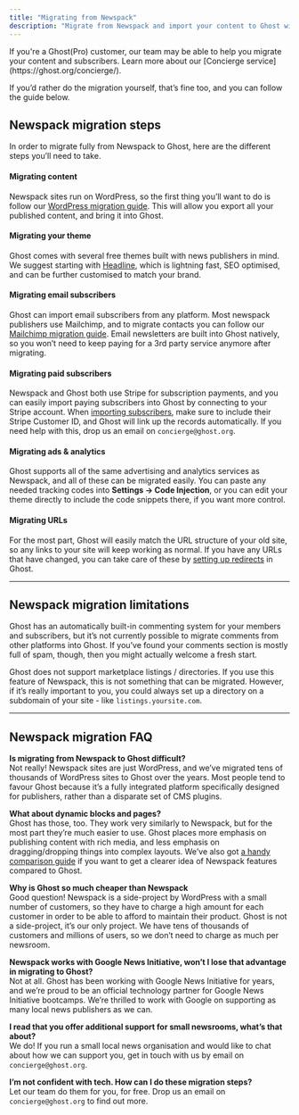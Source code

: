 ```yaml
---
title: "Migrating from Newspack"
description: "Migrate from Newspack and import your content to Ghost with this guide. You can manage a migration from Newspack yourself or, if you prefer, our team can take care of the migration for you."
---
```


<Note>
If you're a Ghost(Pro) customer, our team may be able to help you migrate your content and subscribers. Learn more about our [Concierge service](https://ghost.org/concierge/).
</Note>

If you’d rather do the migration yourself, that’s fine too, and you can follow the guide below.

## Newspack migration steps

In order to migrate fully from Newspack to Ghost, here are the different steps you’ll need to take.

#### Migrating content

Newspack sites run on WordPress, so the first thing you’ll want to do is follow our [WordPress migration guide](/docs/migration/wordpress/). This will allow you export all your published content, and bring it into Ghost.

#### Migrating your theme

Ghost comes with several free themes built with news publishers in mind. We suggest starting with [Headline](https://ghost.org/themes/headline/), which is lightning fast, SEO optimised, and can be further customised to match your brand.

#### Migrating email subscribers

Ghost can import email subscribers from any platform. Most newspack publishers use Mailchimp, and to migrate contacts you can follow our [Mailchimp migration guide](/docs/migration/mailchimp/). Email newsletters are built into Ghost natively, so you won’t need to keep paying for a 3rd party service anymore after migrating.

#### Migrating paid subscribers

Newspack and Ghost both use Stripe for subscription payments, and you can easily import paying subscribers into Ghost by connecting to your Stripe account. When [importing subscribers](https://ghost.org/help/import-members/#prepare-your-csv-file), make sure to include their Stripe Customer ID, and Ghost will link up the records automatically. If you need help with this, drop us an email on `concierge@ghost.org`.

#### Migrating ads & analytics

Ghost supports all of the same advertising and analytics services as Newspack, and all of these can be migrated easily. You can paste any needed tracking codes into **Settings → Code Injection**, or you can edit your theme directly to include the code snippets there, if you want more control.

#### Migrating URLs

For the most part, Ghost will easily match the URL structure of your old site, so any links to your site will keep working as normal. If you have any URLs that have changed, you can take care of these by [setting up redirects](https://ghost.org/tutorials/implementing-redirects/) in Ghost.

***

## Newspack migration limitations

Ghost has an automatically built-in commenting system for your members and subscribers, but it’s not currently possible to migrate comments from other platforms into Ghost. If you’ve found your comments section is mostly full of spam, though, then you might actually welcome a fresh start.

Ghost does not support marketplace listings / directories. If you use this feature of Newspack, this is not something that can be migrated. However, if it’s really important to you, you could always set up a directory on a subdomain of your site - like `listings.yoursite.com`.

***

## Newspack migration FAQ

**Is migrating from Newspack to Ghost difficult?**\
Not really! Newspack sites are just WordPress, and we’ve migrated tens of thousands of WordPress sites to Ghost over the years. Most people tend to favour Ghost because it’s a fully integrated platform specifically designed for publishers, rather than a disparate set of CMS plugins.

**What about dynamic blocks and pages?**\
Ghost has those, too. They work very similarly to Newspack, but for the most part they’re much easier to use. Ghost places more emphasis on publishing content with rich media, and less emphasis on dragging/dropping things into complex layouts. We’ve also got [a handy comparison guide](https://ghost.org/vs/newspack/) if you want to get a clearer idea of Newspack features compared to Ghost.

**Why is Ghost so much cheaper than Newspack**\
Good question! Newspack is a side-project by WordPress with a small number of customers, so they have to charge a high amount for each customer in order to be able to afford to maintain their product. Ghost is not a side-project, it’s our only project. We have tens of thousands of customers and millions of users, so we don’t need to charge as much per newsroom.

**Newspack works with Google News Initiative, won’t I lose that advantage in migrating to Ghost?**\
Not at all. Ghost has been working with Google News Initiative for years, and we’re proud to be an official technology partner for Google News Initiative bootcamps. We’re thrilled to work with Google on supporting as many local news publishers as we can.

**I read that you offer additional support for small newsrooms, what’s that about?**\
We do! If you run a small local news organisation and would like to chat about how we can support you, get in touch with us by email on `concierge@ghost.org`.

**I’m not confident with tech. How can I do these migration steps?**\
Let our team do them for you, for free. Drop us an email on `concierge@ghost.org` to find out more.
